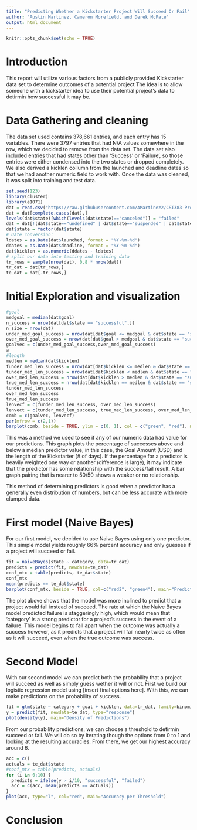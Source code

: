 ```yaml
---
title: "Predicting Whether a Kickstarter Project Will Succeed Or Fail"
author: "Austin Martinez, Cameron Morefield, and Derek McFate"
output: html_document
---
```


```r
knitr::opts_chunk$set(echo = TRUE)
```

# Introduction
This report will utilize various factors from a publicly provided Kickstarter data set to determine outcomes of a potential project The idea is to allow someone with a kickstarter idea to use their potential project's data to detirmin how successful it may be. 
<br/>

# Data Gathering and cleaning
The data set used contains 378,661 entries, and each entry has 15 variables. There were 3797
entries that had N/A values somewhere in the row, which we decided to remove from the data
set. The data set also included entries that had states other than 'Success' or 'Failure', so
those entries were either condensed into the two states or dropped completely. We also derived
a kicklen collumn from the launched and deadline dates so that we had another numeric field to
work with. 
Once the data was cleaned, it was split into training and test data.

```r
set.seed(123)
library(cluster)
library(e1071)
dat = read.csv("https://raw.githubusercontent.com/AMartinez2/CST383-Project/master/ks-projects-201801.csv")
dat = dat[complete.cases(dat),]
levels(dat$state)[which(levels(dat$state)=="canceled")] = "failed"
dat = dat[!(dat$state=="undefined" | dat$state=="suspended" | dat$state=="live"),]
dat$state = factor(dat$state)
# Date conversion:
ldates = as.Date(dat$launched, format = "%Y-%m-%d")
ddates = as.Date(dat$deadline, format = "%Y-%m-%d")
dat$kicklen = as.numeric(ddates - ldates)
# split our data into testing and training data
tr_rows = sample(nrow(dat), 0.8 * nrow(dat))
tr_dat = dat[tr_rows,]
te_dat = dat[-tr_rows,]
```

# Initial Exploration and visualization

```r
#goal
medgoal = median(dat$goal)
n_success = nrow(dat[dat$state == "successful",])
n_size = nrow(dat)
under_med_goal_success = nrow(dat[dat$goal <= medgoal & dat$state == "successful",])/n_success
over_med_goal_success = nrow(dat[dat$goal > medgoal & dat$state == "successful",])/n_success
goalvec = c(under_med_goal_success,over_med_goal_success)
a
#length
medlen = median(dat$kicklen)
funder_med_len_success = nrow(dat[dat$kicklen <= medlen & dat$state == "successful",])/n_success
tunder_med_len_success = nrow(dat[dat$kicklen < medlen & dat$state == "successful",])/n_success
over_med_len_success = nrow(dat[dat$kicklen > medlen & dat$state == "successful",])/n_success
true_med_len_success = nrow(dat[dat$kicklen == medlen & dat$state == "successful",])/n_success
tunder_med_len_success
over_med_len_success
true_med_len_success
lenvecf = c(funder_med_len_success, over_med_len_success)
lenvect = c(tunder_med_len_success, true_med_len_success, over_med_len_success)
comb = c(goalvec, lenvecf)
par(mfrow = c(2,1))
barplot(comb, beside = TRUE, ylim = c(0, 1), col = c("green", "red"), main = "Analysis of available Numeric variables", names.arg = c("Goal1", "", "Length", ""),legend.text=c('Below or at Median','Above Median'), args.legend=list(text.col=c("green", "red"),bty='n'))
```
This was a method we used to see if any of our numeric data had value for our predictions. This graph plots the percentage of successes above and below a median predictor value, in this case, the Goal Amount (USD) and the length of the Kickstarter (# of days). If the percentage for a predictor is heavily weighted one way or another (difference is large), it may indicate that the predictor has some relationship with the success/fail result. A bar graph pairing that is nearer to 50/50 shows a weaker or no relationship.

This method of determining predictors is good when a predictor has a generally even distribution of numbers, but can be less accurate with more clumped data.

# First model (Naive Bayes)

For our first model, we decided to use Naive Bayes using only one predictor. This simple model yields roughly 66% percent accuracy and only guesses if a project will succeed or fail.

```r
fit = naiveBayes(state ~ category, data=tr_dat)
predicts = predict(fit, newdata=te_dat)
conf_mtx = table(predicts, te_dat$state)
conf_mtx
mean(predicts == te_dat$state)
barplot(conf_mtx, beside = TRUE, col=c("red2", "green4"), main="Predicted vs Actual for Category", legend=c("Failure", "Success"))
```

The plot above shows that the model was more inclined to  predict that a project would fail instead of succeed. The rate at which the Naive Bayes model predicted failure is staggeringly high, which would mean that 'category' is a strong predictor for a project's success in the event of a failure. This model begins to fall apart when the outcome was actually a success however, as it predicts that a project will fail nearly twice as often as it will succeed, even when the true outcome was success.

# Second Model 

With our second model we can predict both the probability that a project will succeed as well as simply guess wether it will or not. First we build our logistic regression model using [insert final options here]. With this, we can make predictions on the probability of success. 

```r
fit = glm(state ~ category + goal + kicklen, data=tr_dat, family=binomial)
y = predict(fit, newdata=te_dat, type="response")
plot(density(y), main="Density of Predictions")
```

From our probability predictions, we can choose a threshold to detirmin succeed or fail. We will do so by iterating though the options from 0 to 1 and looking at the resulting accuracies. From there, we get our highest accuracy around 6. 

```r
acc = c()
actuals = te_dat$state
#conf_mtx = table(predicts, actuals)
for (i in 0:10) {
  predicts = ifelse(y > i/10, "successful", "failed")
  acc = c(acc, mean(predicts == actuals))
}
plot(acc, type="l", col="red", main="Accuracy per Threshold")
```

# Conclusion


